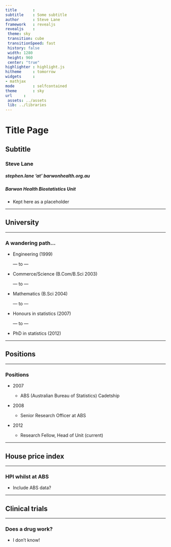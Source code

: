 ```yaml
---
title		: 
subtitle	: Some subtitle
author		: Steve Lane
framework	: revealjs
revealjs    :
 theme: sky
 transition: cube
 transitionSpeed: fast
 history: false
 width: 1280
 height: 960
 center: "true"
highlighter	: highlight.js
hitheme		: tomorrow
widgets		:
- mathjax
mode		: selfcontained
theme		: sky
url		:
 assets: ../assets
 lib: ../libraries
---
```


<!-- To compile: -->
<!-- require(slidify) -->
<!-- slidify("filename.rmd") -->
<!-- Post creation need to edit html to adjust height and width. -->

# Title Page
## Subtitle
### Steve Lane
##### stephen.lane 'at' barwonhealth.org.au
##### Barwon Health Biostatistics Unit
<!-- Date (if required): -->
<!-- ##### `r format(Sys.time(), "%A %B %d, %Y")` -->

<aside class="notes">

- Kept here as a placeholder

</aside>

---

<section>

<!-- To start downwards slides -->

## University

---

### A wandering path...

- Engineering (1999)

  &mdash; to &mdash;
  
- Commerce/Science (B.Com/B.Sci 2003)

  &mdash; to &mdash;
  
- Mathematics (B.Sci 2004)

  &mdash; to &mdash;
  
- Honours in statistics (2007)

  &mdash; to &mdash;
  
- PhD in statistics (2012)

</section>

---

<section>

## Positions

---

### Positions

- 2007
  
  - ABS (Australian Bureau of Statistics) Cadetship

- 2008
  
  - Senior Research Officer at ABS

- 2012

  - Research Fellow, Head of Unit (current)

</section>

---

<section>

## House price index

---

### HPI whilst at ABS

- Include ABS data?

</section>

---

<section>

## Clinical trials

---

### Does a drug work?

- I don't know!

</section>
